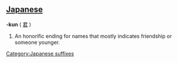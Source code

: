 ==[[Japanese]]==

'''-kun''' ( [[君]] )
#An honorific ending for names that mostly indicates friendship or someone younger.
[[Category:Japanese suffixes]]